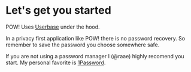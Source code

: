 # Let's get you started

<Logo>POW!</Logo> Uses [Userbase](https://userbase.com/) under the hood.

<UserForm variant="signup" />

In a privacy first application like POW! there is no
password recovery. So remember to save the password you
choose somewhere safe.

If you are not using a password manager I (@raae) highly
recomend you start. My personal favorite is
[1Password](https://1password.com/).

